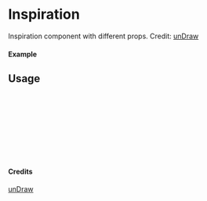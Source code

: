 
<Meta of={Inspiration} title="unDraw/Inspiration" />

# Inspiration

Inspiration component with different props.
Credit: [unDraw](https://undraw.co/illustrations)

#### Example

<Canvas of={Inspiration.Primary} />

## Usage

```ts
import { Inspiration } from "yadl-ui";

const Example = () => {
  return (
      <Inspiration />
  );
};

export default Example;
```

#### Credits
[unDraw](https://undraw.co/illustrations)
